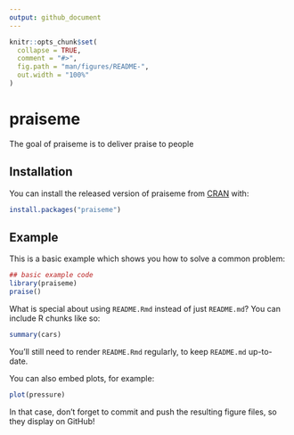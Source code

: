 ```yaml
---
output: github_document
---
```


<!-- README.md is generated from README.Rmd. Please edit that file -->

```r
knitr::opts_chunk$set(
  collapse = TRUE,
  comment = "#>",
  fig.path = "man/figures/README-",
  out.width = "100%"
)
```
# praiseme

The goal of praiseme is to deliver praise to people      

## Installation

You can install the released version of praiseme from [CRAN](https://CRAN.R-project.org) with:

``` r
install.packages("praiseme")
```

## Example

This is a basic example which shows you how to solve a common problem:

```r
## basic example code
library(praiseme)
praise()
```

What is special about using `README.Rmd` instead of just `README.md`? You can include R chunks like so:

```r
summary(cars)
```

You'll still need to render `README.Rmd` regularly, to keep `README.md` up-to-date.

You can also embed plots, for example:

```r
plot(pressure)
```

In that case, don't forget to commit and push the resulting figure files, so they display on GitHub!
